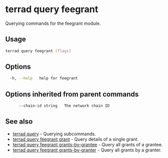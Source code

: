 # terrad query feegrant

Querying commands for the feegrant module.

## Usage

```sh Terrad
terrad query feegrant [flags]
```

## Options

```sh Terrad
  -h, --help   help for feegrant
```

## Options inherited from parent commands

```sh Terrad
      --chain-id string   The network chain ID
```

## See also

* [terrad query](./terrad_query.mdx)	 - Querying subcommands.
* [terrad query feegrant grant](./terrad_query_feegrant_grant.mdx)	 - Query details of a single grant.
* [terrad query feegrant grants-by-grantee](./terrad_query_feegrant_grants-by-grantee.mdx)	 - Query all grants of a grantee.
* [terrad query feegrant grants-by-granter](./terrad_query_feegrant_grants-by-granter.mdx)	 - Query all grants by a granter.


